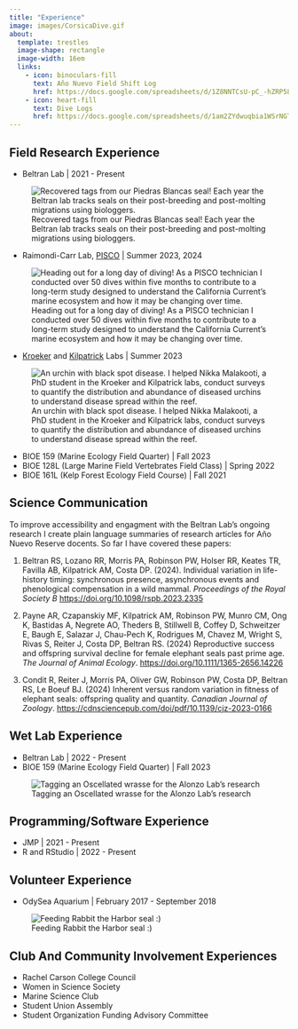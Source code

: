```yaml
---
title: "Experience"
image: images/CorsicaDive.gif
about:
  template: trestles
  image-shape: rectangle
  image-width: 16em
  links:
    - icon: binoculars-fill
      text: Año Nuevo Field Shift Log
      href: https://docs.google.com/spreadsheets/d/1Z8NNTCsU-pC_-hZRP58IjCPakXqGYqCilTzT7ElOSY0/edit?usp=sharing
    - icon: heart-fill
      text: Dive Logs
      href: https://docs.google.com/spreadsheets/d/1am2ZYdwuqbia1WSrNGTGrN0-Y7QvbnOxJkqGr6XmZmg/edit?usp=sharing
---
```


## **Field Research Experience**

- Beltran Lab | 2021 - Present

![Recovered tags from our Piedras Blancas seal! Each year the Beltran lab tracks seals on their post-breeding and post-molting migrations using biologgers.  ](images/sansimeon.png)

- Raimondi-Carr Lab, [PISCO](https://piscoweb.org) | Summer 2023, 2024

![Heading out for a long day of diving! As a PISCO technician I conducted over 50 dives within five months to contribute to a long-term study designed to understand the California Current's marine ecosystem and how it may be changing over time.](images/pisco.png)

- [Kroeker](http://kristy-kroeker.squarespace.com/people) and [Kilpatrick](https://kilpatrick.eeb.ucsc.edu/sample-page/) Labs | Summer 2023

![An urchin with black spot disease. I helped Nikka Malakooti, a PhD student in the Kroeker and Kilpatrick labs, conduct surveys to quantify the distribution and abundance of diseased urchins to understand disease spread within the reef.](images/sickurchin.jpeg)

- BIOE 159 (Marine Ecology Field Quarter) | Fall 2023
- BIOE 128L (Large Marine Field Vertebrates Field Class) | Spring 2022
- BIOE 161L (Kelp Forest Ecology Field Course) | Fall 2021

## **Science Communication** ##

To improve accessibility and engagment with the Beltran Lab's ongoing research I create plain language summaries of research articles for Año Nuevo Reserve docents. So far I have covered these papers:

1. Beltran RS, Lozano RR, Morris PA, Robinson PW, Holser RR, Keates TR, Favilla AB, Kilpatrick AM, Costa DP. (2024). Individual variation in life-history timing: synchronous presence, asynchronous events and phenological compensation in a wild mammal. *Proceedings of the Royal Society B* [https://doi.org/10.1098/rspb.2023.2335](https://doi.org/10.1098/rspb.2023.2335)

2. Payne AR, Czapanskiy MF, Kilpatrick AM, Robinson PW, Munro CM, Ong K, Bastidas A,  Negrete AO, Theders B, Stillwell B, Coffey D, Schweitzer E, Baugh E, Salazar J, Chau-Pech K,  Rodrigues M, Chavez M, Wright S, Rivas S, Reiter J, Costa DP, Beltran RS. (2024) Reproductive  success and offspring survival decline for female elephant seals past prime age. *The Journal of  Animal Ecology*. [https://doi.org/10.1111/1365-2656.14226](https://doi.org/10.1111/1365-2656.14226)

3. Condit R, Reiter J, Morris PA, Oliver GW, Robinson PW, Costa DP, Beltran RS, Le Boeuf BJ. (2024) Inherent versus random variation in fitness of elephant seals: offspring quality and  quantity. *Canadian Journal of Zoology*.  [https://cdnsciencepub.com/doi/pdf/10.1139/cjz-2023-0166](https://cdnsciencepub.com/doi/pdf/10.1139/cjz-2023-0166)

## **Wet Lab Experience**

- Beltran Lab | 2022 - Present
- BIOE 159 (Marine Ecology Field Quarter) | Fall 2023

![Tagging an Oscellated wrasse for the Alonzo Lab's research](images/fishtagging.png)
    
## **Programming/Software Experience**

- JMP | 2021 - Present
- R and RStudio | 2022 - Present
    
## **Volunteer Experience**

- OdySea Aquarium | February 2017 - September 2018

![Feeding Rabbit the Harbor seal :)](images/volunteer.JPG)

## **Club And Community Involvement Experiences**

- Rachel Carson College Council
- Women in Science Society
- Marine Science Club
- Student Union Assembly
- Student Organization Funding Advisory Committee
